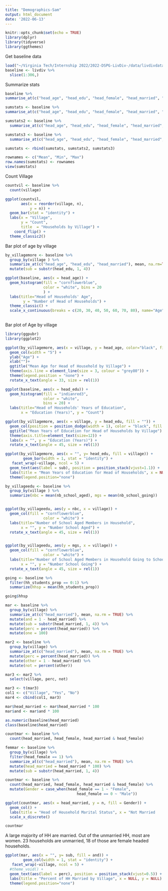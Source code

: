 ```yaml
---
title: "Demographics-Sam"
output: html_document
date: '2022-06-13'
---
```


```r
knitr::opts_chunk$set(echo = TRUE)
library(dplyr)
library(tidyverse)
library(ggthemes)
```

Get baseline data 

```r
load("~/Virginia Tech/Internship 2022/2022-DSPG-LivDiv-/data/livdivdata.RData")
baseline <- livdiv %>%
  slice(1:306,)
```

Summarize stats

```r
baseline %>%
summarise_at(c("head_age", "head_edu", "head_female", "head_married", "hh_students_prop", "nb_school_aged", "nb_school_going"), mean, na.rm = TRUE)

sumstats <- baseline %>%
summarise_at(c("head_age", "head_edu", "head_female", "head_married", "hh_students_prop", "nb_school_aged", "nb_school_going"), mean, na.rm = TRUE)

sumstats2 <- baseline %>%
  summarise_at(c("head_age", "head_edu", "head_female", "head_married", "hh_students_prop", "nb_school_aged", "nb_school_going"), min, na.rm = TRUE)

sumstats3 <- baseline %>%
  summarise_at(c("head_age", "head_edu", "head_female", "head_married", "hh_students_prop", "nb_school_aged", "nb_school_going"), max, na.rm = TRUE)

sumstats <- rbind(sumstats, sumstats2, sumstats3)

rownames <- c("Mean", "Min", "Max")
row.names(sumstats) <- rownames
view(sumstats)


```

Count Village 

```r
countvil <- baseline %>% 
  count(village) 

ggplot(countvil, 
       aes(x = reorder(village, n), 
           y = n)) + 
  geom_bar(stat = "identity") +
  labs(x = "Village", 
       y = "Count", 
       title  = "Households by Village") +
    coord_flip() +
  theme_classic2()

```


Bar plot of age by village 

```r
by_villagemore <- baseline %>% 
  group_by(village ) %>% 
  summarize_at(c("head_age", "head_edu", "head_married"), mean, na.rm=TRUE) %>%
  mutate(sub = substr(head_edu, 1, 4))

```


```r
ggplot(baseline, aes(x = head_age)) +
  geom_histogram(fill = "cornflowerblue", 
                 color = "white", bins = 20
                 ) + 
  labs(title="Head of Households' Age",
        y = "Number of Head of Households") +
  theme_classic() +
  scale_x_continuous(breaks = c(20, 30, 40, 50, 60, 70, 80), name="Age", limits=c(20, 80)) 
  

```
 
Bar plot of Age by village 

```r
library(ggpubr)
library(ggplot2)

ggplot(by_villagemore, aes(x = village, y = head_age, color="black", fill="#c5bf6f", width=0.5, srt = 45)) +
  geom_col(width = "5") +
  ylab("Age") + 
  xlab("")+
  ggtitle("Mean Age for Head of Household by Village") +
  theme(axis.line = element_line(size = 3, colour = "grey80")) +
  theme(legend.position = "none") +
  rotate_x_text(angle = 33, size = rel(1)) 

```



```r
ggplot(baseline, aes(x = head_edu)) +
  geom_histogram(fill = "indianred3", 
                 color = "white", 
                 bins = 20) + 
  labs(title="Head of Households' Years of Education",
       x = "Education (Years)", y = "Count")

```



```r
ggplot(by_villagemore, aes(x = village, y = head_edu, fill = "")) +
  geom_col(position = position_dodge(width = 1), color = "black", fill = "skyblue") +
  ggtitle("Mean Years of Education for Head of Households by Village") +
  theme(axis.title=element_text(size=12)) +
  labs(x = "", y = "Education (Years)") +
  rotate_x_text(angle = 45, size = rel(1)) 
```


```r


ggplot(by_villagemore, aes(x = "", y= head_edu, fill = village)) +
        geom_bar(width = 1, stat = "identity") +
   facet_wrap(~village, ncol = 5) +
  geom_text(aes(label = sub), position = position_stack(vjust=1.1)) +
  labs(title = "Mean Years of Education for Head of Households", x = NULL, y = "Years of Education") +
  theme(legend.position="none") 
```




```r

by_villageedu <- baseline %>% 
  group_by(village ) %>% 
  summarize(nbc = mean(nb_school_aged), mgs = mean(nb_school_going))


ggplot(by_villageedu, aes(y = nbc, x = village)) +
  geom_col(fill = "cornflowerblue", 
                 color = "white") + 
  labs(title="Number of School Aged Members in Household", 
       x = "", y = "Number School Aged") +
  rotate_x_text(angle = 45, size = rel(1)) 


ggplot(by_villageedu, aes(y = mgs, x = village)) +
  geom_col(fill = "cornflowerblue", 
                 color = "white") + 
  labs(title="Number of School Aged Members in Household Going to School", 
       x = "", y = "Number School Going") +
  rotate_x_text(angle = 45, size = rel(1)) 

going <- baseline %>% 
  filter(hh_students_prop == 0:1) %>%
  summarize(hhsp = mean(hh_students_prop))

going$hhsp 


```





```r
mar <- baseline %>% 
  group_by(village) %>%
  summarize_at(c("head_married"), mean, na.rm = TRUE) %>%
  mutate(and = 1 - head_married) %>%
  mutate(sub = substr(head_married, 1, 4)) %>%
  mutate(perc = percent(head_married)) %>% 
  mutate(one = 100)

mar2 <- baseline %>% 
  group_by(village) %>%
  summarize_at(c("head_married"), mean, na.rm = TRUE) %>%
  mutate(perc = percent(head_married)) %>%
  mutate(other = 1 - head_married) %>%
  mutate(not = percent(other)) 

mar3 <- mar2 %>%
  select(village, perc, not) 

mar3 <- t(mar3)
col1 <- c("Village", "Yes", "No")
mar4 <- cbind(col1, mar3)

mar$head_married <- mar$head_married * 100
mar$and <- mar$and * 100

as.numeric(baseline$head_married)
class(baseline$head_married)

countmar <- baseline %>%
  count(head_married, head_female, head_married & head_female)

femmar <- baseline %>% 
  group_by(village) %>%
  filter(head_female == 1) %>%
  summarize_at(c("head_married"), mean, na.rm = TRUE) %>%
  mutate(head_married = head_married * 100) %>%
  mutate(sub = substr(head_married, 1, 4))
```

```r
countmar <- baseline %>%
  count(head_married, head_female, head_married & head_female) %>% 
  mutate(Gender = case_when(head_female == 1 ~ "Female", 
                                head_female == 0 ~ "Male"))

ggplot(countmar, aes(x = head_married, y = n, fill = Gender)) +
  geom_col() +
  labs(title = "Head of Household Marital Status", x = "Not Married                            Married", y = "Count") +
  scale_x_discrete() 

countmar
```
A large majority of HH are married. Out of the unmarried HH, most are women. 23 households are unmarried, 18 of those are female headed households. 



```r
ggplot(mar, aes(x = "", y= sub, fill = and)) +
        geom_col(width = 1, stat = "identity") +
   facet_wrap(~village, ncol = 5) +
  #theme_void() +
  geom_text(aes(label = perc), position = position_stack(vjust=0.5)) +
  labs(title = "Percent of HH Married by Village", x = NULL, y = NULL) +
  theme(legend.position="none") 
```



 

 

 
      
    







